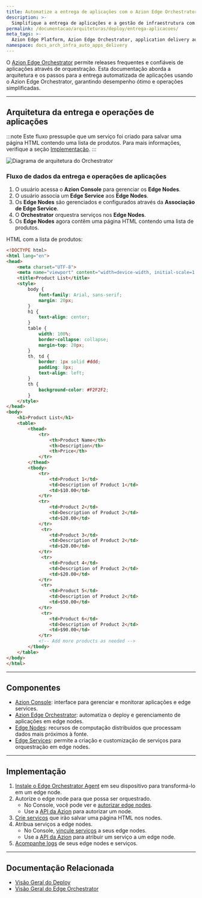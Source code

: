 ```yaml
---
title: Automatize a entrega de aplicações com o Azion Edge Orchestrator
description: >-
  Simplifique a entrega de aplicações e a gestão de infraestrutura com o Azion Edge Orchestrator, melhorando o desempenho com gestão eficiente e operações automatizadas.
permalink: /documentacao/arquiteturas/deploy/entrega-aplicacoes/
meta_tags: >-
  Azion Edge Platform, Azion Edge Orchestrator, application delivery automation, edge node management, infrastructure automation, Azion CLI, performance optimization, edge computing
namespace: docs_arch_infra_auto_apps_delivery
---
```


O [Azion Edge Orchestrator](/pt-br/documentacao/produtos/deploy/edge-orchestrator/) permite releases frequentes e confiáveis de aplicações através de orquestração. Esta documentação aborda a arquitetura e os passos para a entrega automatizada de aplicações usando o Azion Edge Orchestrator, garantindo desempenho ótimo e operações simplificadas.

---

## Arquitetura da entrega e operações de aplicações

:::note
Este fluxo pressupõe que um serviço foi criado para salvar uma página HTML contendo uma lista de produtos. Para mais informações, verifique a seção [Implementação](#implementacao).
:::

![Diagrama de arquitetura do Orchestrator](/assets/docs/images/uploads/infrastructure-arch.png)

### Fluxo de dados da entrega e operações de aplicações

1. O usuário acessa o **Azion Console** para gerenciar os **Edge Nodes**.
2. O usuário associa um **Edge Service** aos **Edge Nodes**.
3. Os **Edge Nodes** são gerenciados e configurados através da **Associação de Edge Service**.
4. O **Orchestrator** orquestra serviços nos **Edge Nodes**.
5. Os **Edge Nodes** agora contêm uma página HTML contendo uma lista de produtos.

HTML com a lista de produtos: 

```html
<!DOCTYPE html>
<html lang="en">
<head>
    <meta charset="UTF-8">
    <meta name="viewport" content="width=device-width, initial-scale=1.0">
    <title>Product List</title>
    <style>
        body {
            font-family: Arial, sans-serif;
            margin: 20px;
        }
        h1 {
            text-align: center;
        }
        table {
            width: 100%;
            border-collapse: collapse;
            margin-top: 20px;
        }
        th, td {
            border: 1px solid #ddd;
            padding: 8px;
            text-align: left;
        }
        th {
            background-color: #F2F2F2;
        }
    </style>
</head>
<body>
    <h1>Product List</h1>
    <table>
        <thead>
            <tr>
                <th>Product Name</th>
                <th>Description</th>
                <th>Price</th>
            </tr>
        </thead>
        <tbody>
            <tr>
                <td>Product 1</td>
                <td>Description of Product 1</td>
                <td>$10.00</td>
            </tr>
            <tr>
                <td>Product 2</td>
                <td>Description of Product 2</td>
                <td>$20.00</td>
            </tr>
             <tr>
                <td>Product 3</td>
                <td>Description of Product 2</td>
                <td>$20.00</td>
            </tr>
             <tr>
                <td>Product 4</td>
                <td>Description of Product 2</td>
                <td>$20.00</td>
            </tr>
             <tr>
                <td>Product 5</td>
                <td>Description of Product 2</td>
                <td>$50.00</td>
            </tr>
             <tr>
                <td>Product 6</td>
                <td>Description of Product 2</td>
                <td>$90.00</td>
            </tr>
            <!-- Add more products as needed -->
        </tbody>
    </table>
</body>
</html>
```

---
## Componentes

- [Azion Console](/pt-br/documentacao/produtos/guias/como-acessar-o-azion-console/): interface para gerenciar e monitorar aplicações e edge services.
- [Azion Edge Orchestrator](/pt-br/documentacao/produtos/deploy/edge-orchestrator/): automatiza o deploy e gerenciamento de aplicações em edge nodes.
- [Edge Nodes](/pt-br/documentacao/produtos/deploy/edge-orchestrator/edge-node/): recursos de computação distribuídos que processam dados mais próximos à fonte.
- [Edge Services](/pt-br/documentacao/produtos/deploy/edge-orchestrator/edge-services/): permite a criação e customização de serviços para orquestração em edge nodes.

---

## Implementação

1. [Instale o Edge Orchestrator Agent](/pt-br/documentacao/produtos/guias/deploy/instalar-orchestrator-agent/) em seu dispositivo para transformá-lo em um edge node.
2. Autorize o edge node para que possa ser orquestrado.
    - No Console, você pode ver e [autorizar edge nodes](/pt-br/documentacao/produtos/guias/deploy/autorizar-edge-node/).
    - Use a [API da Azion](https://api.azion.com/#e6a19e66-71e9-4b10-b50c-c0e0684bf458) para autorizar um node.
3. [Crie serviços](/pt-br/documentacao/produtos/guias/deploy/criar-edge-service/) que irão salvar uma página HTML nos nodes.
4. Atribua serviços a edge nodes.
    - No Console, [vincule serviços](/pt-br/documentacao/produtos/guias/deploy/vincular-servico/) a seus edge nodes.
    - Use a [API da Azion](https://api.azion.com/#230b2947-a706-4143-ae96-3115b8ecd333) para atribuir um serviço a um edge node.
5. [Acompanhe logs](/pt-br/documentacao/produtos/guias/deploy/verificar-logs/) de seus edge nodes e serviços.

---

## Documentação Relacionada

- [Visão Geral do Deploy](/pt-br/documentacao/produtos/deploy/visao-geral/)
- [Visão Geral do Edge Orchestrator](/pt-br/documentacao/produtos/deploy/edge-orchestrator/)


